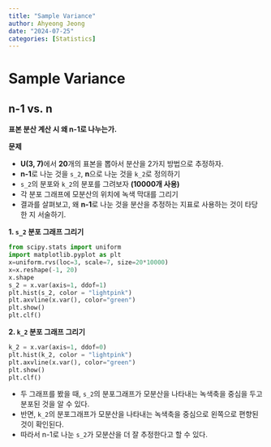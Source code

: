 ```yaml
---
title: "Sample Variance"
author: Ahyeong Jeong
date: "2024-07-25"
categories: [Statistics]
---
```


# Sample Variance

## n-1 vs. n

**표본 분산 계산 시 왜 n-1로 나누는가.**

**문제**

-   **U(3, 7)**에서 **20**개의 표본을 뽑아서 분산을 2가지 방법으로 추정하자.
-   **n-1**로 나눈 것을 `s_2`, **n**으로 나눈 것을 `k_2`로 정의하기
-   `s_2`의 분포와 `k_2`의 분포를 그려보자 **(10000개 사용)**
-   각 분포 그래프에 모분산의 위치에 녹색 막대를 그리기
-   결과를 살펴보고, 왜 **n-1**로 나눈 것을 분산을 추정하는 지표로 사용하는 것이 타당한 지 서술하기.

**1. `s_2` 분포 그래프 그리기**

```python
from scipy.stats import uniform
import matplotlib.pyplot as plt
x=uniform.rvs(loc=3, scale=7, size=20*10000)
x=x.reshape(-1, 20)
x.shape
s_2 = x.var(axis=1, ddof=1)
plt.hist(s_2, color = "lightpink")
plt.axvline(x.var(), color="green")
plt.show()
plt.clf()
```

**2. `k_2` 분포 그래프 그리기**

```python
k_2 = x.var(axis=1, ddof=0)
plt.hist(k_2, color = "lightpink")
plt.axvline(x.var(), color="green")
plt.show()
plt.clf()
```

-   두 그래프를 봤을 때, `s_2`의 분포그래프가 모분산을 나타내는 녹색축을 중심을 두고 분포된 것을 알 수 있다.
-   반면, `k_2`의 분포그래프가 모분산을 나타내는 녹색축을 중심으로 왼쪽으로 편향된 것이 확인된다.
-   따라서 n-1로 나눈 `s_2`가 모분산을 더 잘 추정한다고 할 수 있다.
